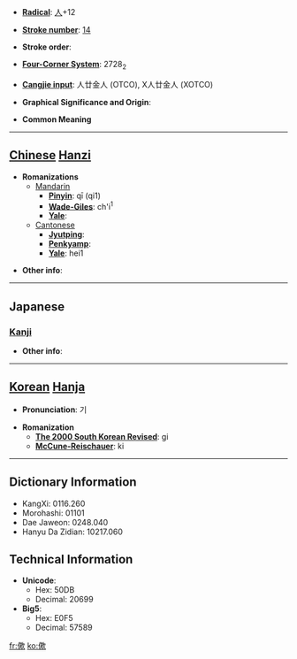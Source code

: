 * '''[[Wiktionary:Chinese radical index| Radical]]''': [[Wiktionary:Chinese radical index 人|人]]+12

* '''[[Wiktionary:Chinese total strokes index|Stroke number]]''': [[Wiktionary:Chinese total strokes index 14|14]]

* '''Stroke order''': 

* '''[[Wiktionary:Chinese four corner index|Four-Corner System]]''': 2728<sub>2</sub>

* '''[[Wiktionary:Chinese Cangjie index|Cangjie input]]''': 人廿金人 (OTCO), X人廿金人 (XOTCO)

* '''Graphical Significance and Origin''': 

* '''Common Meaning'''

----

== [[Chinese]] [[Hanzi]] ==

* '''Romanizations'''
** [[Mandarin]]
*** '''[[Pinyin]]''': qī (qi1)
*** '''[[Wade-Giles]]''': ch'i<sup>1</sup>
*** '''[[Yale]]''': 
**[[Cantonese]]
***'''[[Jyutping]]''':
***'''[[Penkyamp]]''': 
***'''[[Yale]]''': hei1

* '''Other info''': 

----

==Japanese==
===[[Kanji]]===
{{kanji|on readings=[[き]] (ki)
|kun readings=
}}

* '''Other info''':  

----

== [[Korean]] [[Hanja]] ==

* '''Pronunciation''': 기

* '''Romanization'''
** '''[[The 2000 South Korean Revised Romanization|The 2000 South Korean Revised]]''': gi
** '''[[McCune-Reischauer]]''': ki

----

== Dictionary Information ==

* KangXi: 0116.260
* Morohashi: 01101
* Dae Jaweon: 0248.040
* Hanyu Da Zidian: 10217.060

== Technical Information ==

* '''Unicode''':
** Hex: 50DB
** Decimal: 20699
* '''Big5''':
** Hex: E0F5
** Decimal: 57589

[[fr:僛]]
[[ko:僛]]